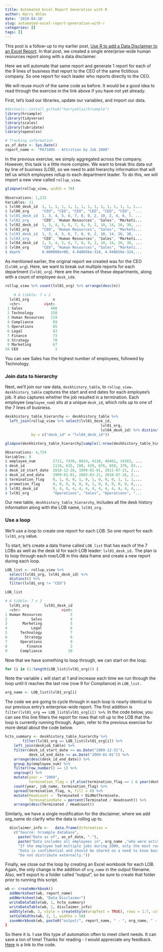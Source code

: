 ```yaml
---
title: Automated Excel Report Generation with R
author: Harry Ahlas
date: '2019-04-28'
slug: automated-excel-report-generation-with-r
categories: []
tags: []
---
```


This post is a follow-up to my earlier post, [Use R to add a Data Disclaimer to an Excel Report](/post/use-r-to-add-a-data-disclaimer-to-an-excel-report/). In that post, we created a single enterprise-wide human resources report along with a data disclaimer.

Here we will automate that same report and generate 1 report for each of the 9 lines of business that report to the CEO of the same fictitious company. So one report for each leader who reports directly to the CEO.

We will reuse much of the same code as before. It would be a good idea to read through the exercise in the link above if you have not yet already.

First, let's load our libraries, update our variables, and import our data.

```r
#devtools::install_github("harryahlas/hrsample")
library(hrsample)
library(tidyverse)
library(scales)
library(lubridate)
library(openxlsx)

# Tracking information
as_of_date <- Sys.Date()
report_name <- "PA73405 - Attrition by Job 2009"
```

In the previous exercise, we simply aggregated across the company. However, this task is a little more complex. We want to break this data out by line of business (LOB), so we need to add hierarchy information that will tell us which employees rollup to each department leader. To do this, we will import a new view called `rollup_view`.

```r
glimpse(rollup_view, width = 70)
	
Observations: 1,233
Variables: 11
$ lvl00_desk_id  1, 1, 1, 1, 1, 1, 1, 1, 1, 1, 1, 1, 1, 1, 1...
$ lvl00_org      "CEO", "CEO", "CEO", "CEO", "CEO", "CEO", "...
$ lvl01_desk_id  1, 3, 4, 5, 6, 7, 8, 9, 2, 10, 2, 4, 6, 7, ...
$ lvl01_org      "CEO", "Human Resources", "Sales", "Marketi...
$ lvl02_desk_id  1, 3, 4, 5, 6, 7, 8, 9, 2, 10, 14, 26, 30, ...
$ lvl02_org      "CEO", "Human Resources", "Sales", "Marketi...
$ lvl03_desk_id  1, 3, 4, 5, 6, 7, 8, 9, 2, 10, 14, 26, 30, ...
$ lvl03_org      "CEO", "Human Resources", "Sales", "Marketi...
$ lvl04_desk_id  1, 3, 4, 5, 6, 7, 8, 9, 2, 10, 14, 26, 30, ...
$ lvl04_org      "CEO", "Human Resources", "Sales", "Marketi...
$ depth          0.000000e+00, 4.940656e-324, 4.940656e-324,...
```

As mentioned earlier, the original report we created was for the CEO (`lvl00_org`). Here, we want to break out multiple reports for each department (`lvl01_org`). Here are the names of these departments, along with a count of employee `desk_id`s:

```r
rollup_view %>% count(lvl01_org) %>% arrange(desc(n))
	
	# A tibble: 7 x 2
  lvl01_org           n
  <chr>           <int>
 1 Sales             488
 2 Technology        158
 3 Human Resources   119
 4 Compliance         89
 5 Operations         85
 6 Legal              83
 7 Finance            73
 8 Strategy           70
 9 Marketing          67
10 CEO                 1
```

You can see Sales has the highest number of employees, followed by Technology.

### Join data to hierarchy

Next, we'll join our raw data, `deskhistory_table`, to `rollup_view.` `deskhistory_table` captures the start and end dates for each employee's job. It also captures whether the job resulted in a termination. Each employee (`employee_num`) sits at a unique `desk_id`, which rolls up to one of the 7 lines of business.

```r
deskhistory_table_hierarchy <- deskhistory_table %>% 
  left_join(rollup_view %>% select(lvl01_desk_id,
                                            lvl01_org,
                                            lvl04_desk_id) %>% distinct(), 
            by = c("desk_id" = "lvl04_desk_id"))

glimpse(deskhistory_table_hierarchy[sample(1:nrow(deskhistory_table_hierarchy)),], width = 70)

Observations: 4,724
Variables: 8
$ employee_num        2712, 7430, 8024, 4110, 40481, 34383, ...
$ desk_id             1116, 615, 188, 439, 676, 650, 370, 83...
$ desk_id_start_date  2018-12-26, 1999-01-01, 2011-07-21, 2...
$ desk_id_end_date    2999-01-01, 2003-03-21, 2018-07-16, 2...
$ termination_flag    0, 1, 0, 0, 1, 0, 1, 0, 0, 0, 1, 1, 1,...
$ promotion_flag      0, 0, 0, 0, 0, 0, 1, 0, 0, 0, 0, 0, 0,...
$ lvl01_desk_id       9, 4, 9, 4, 4, 4, 4, 4, 4, 4, 4, 4, 4,...
$ lvl01_org           "Operations", "Sales", "Operations", "...
```

Our new table, `deskhistory_table_hierarchy`, includes all the desk history information along with the LOB name, `lvl01_org.`

### Use a loop

We'll use a loop to create one report for each LOB. So one report for each `lvl01_org` value.

To start, let's create a data frame called `LOB_list` that has each of the 7 LOBs as well as the desk id for each LOB leader: `lvl01_desk_id.` The plan is to loop through each row/LOB in this data frame and create a new report during each loop.

```r
LOB_list <- rollup_view %>% 
  select(lvl01_org, lvl01_desk_id) %>% 
  distinct() %>% 
  filter(lvl01_org != "CEO")

LOB_list

# A tibble: 7 x 2
  lvl01_org       lvl01_desk_id
  <chr>                   <int>
1 Human Resources             3
2           Sales             4
3       Marketing             5
4           Legal             6
5      Technology             7
6        Strategy             8
7      Operations             9
8         Finance             2
9      Compliance            10
```

Now that we have something to loop through, we can start on the loop.

```r
for (i in (1:length(LOB_list$lvl01_org))) {
```

Note the variable `i` will start at 1 and increase each time we run through the loop until it reaches the last row (row 9 for Compliance) in `LOB_list.`

```r
org_name <- LOB_list$lvl01_org[i]
```

The code we are going to cycle through in each loop is nearly identical to our previous entry's enterprise-wide report. The first addition is `filter(lvl01_org == LOB_list$lvl01_org[i]) %>%`. In the code below, you can see this line filters the report for rows that roll up to the LOB that the loop is currently running through. Again, refer to the previous exercise for more detail about the code below.

```r
hcto_summary <- deskhistory_table_hierarchy %>% 
        filter(lvl01_org == LOB_list$lvl01_org[i]) %>% 
    left_join(deskjob_table) %>% 
    filter(desk_id_start_date <= as.Date("2009-12-31"),
           desk_id_end_date >= as.Date("2009-01-01")) %>% 
    arrange(desc(desk_id_end_date)) %>% 
    group_by(employee_num) %>% 
    filter(row_number() == 1) %>% 
    ungroup() %>% 
    mutate(year = "2009",
           termination_flag = if_else(termination_flag == 1 & year(desk_id_end_date) == 2009, "Terminated", "DidNotTerminate")) %>% 
    count(year, job_name, termination_flag) %>% 
    spread(termination_flag, n, fill = 0) %>% 
    mutate(Headcount =  Terminated + DidNotTerminate,
           TerminationRate = percent(Terminated / Headcount)) %>% 
    arrange(desc(Terminated / Headcount))
```

Similarly, we have a single modification for the disclaimer, where we add org_name do clarify who the data is rolling up to.

```r
  disclaimer_info <-   data.frame(Information = 
    c("Source: hrsample database",
      paste("Data as of", as_of_date, "."),
      paste("Data includes all employees in", org_name ,"who were active at any point from Jan 1, 2009 through December 31, 2009."), # Added for this example
      "If the employee had multiple jobs during 2009, only the most recent job is counted.",
      "Data is confidential and should be shared on a need to know basis only.",
      "Do not distribute externally."))
```

Finally, we close out the loop by creating an Excel workbook for each LOB. Again, the only change is the addition of `org_name` in the output filename. Also, we'll export to a folder called "output", so be sure to create that folder prior to running this script.

```r
wb <- createWorkbook()
  addWorksheet(wb, report_name)
  addWorksheet(wb, "Data Disclaimer")
  writeDataTable(wb, 1, hcto_summary)
  writeDataTable(wb, 2, disclaimer_info)
  addStyle(wb, 2, style = createStyle(wrapText = TRUE), rows = 1:7, cols = 1)
  setColWidths(wb, 2, 1, widths = 50)
  saveWorkbook(wb, paste0("output/", report_name, " - ", org_name, " - ", as_of_date, ".xlsx"), TRUE) # New
}
```

So there it is. I use this type of automation often to meet client needs. It can save a ton of time! Thanks for reading - I would appreciate any feedback. [Here](https://github.com/harryahlas/sample-hr-database/blob/master/analysis/automated_report_generation.R) is a link to the code.

